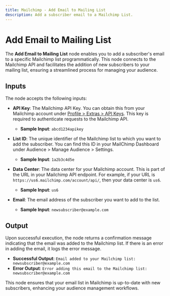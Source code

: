 ```yaml
---
title: Mailchimp - Add Email to Mailing List
description: Add a subscriber email to a Mailchimp List.
---
```



# Add Email to Mailing List
The **Add Email to Mailing List** node enables you to add a subscriber's email to a specific Mailchimp list programmatically. This node connects to the Mailchimp API and facilitates the addition of new subscribers to your mailing list, ensuring a streamlined process for managing your audience.

<Node id="@buildship/mailchimp-add-subscriber" version="1.2.0" />

## Inputs
The node accepts the following inputs:

- **API Key**: The Mailchimp API Key. You can obtain this from your Mailchimp account under [Profile > Extras > API Keys](https://us9.admin.mailchimp.com/account/api/). This key is required to authenticate requests to the Mailchimp API. 
  - **Sample Input**: `abcd1234apikey`

- **List ID**: The unique identifier of the Mailchimp list to which you want to add the subscriber. You can find this ID in your MailChimp Dashboard under Audience > Manage Audience > Settings.
  - **Sample Input**: `1a2b3c4d5e`

- **Data Center**: The data center for your Mailchimp account. This is part of the URL in your Mailchimp API endpoint. For example, if your URL is `https://us6.mailchimp.com/account/api/`, then your data center is `us6`.
  - **Sample Input**: `us6`

- **Email**: The email address of the subscriber you want to add to the list.
  - **Sample Input**: `newsubscriber@example.com`

## Output
Upon successful execution, the node returns a confirmation message indicating that the email was added to the Mailchimp list. If there is an error in adding the email, it logs the error message.

- **Successful Output**: `Email added to your Mailchimp list: newsubscriber@example.com`
- **Error Output**: `Error adding this email to the Mailchimp list: newsubscriber@example.com`

This node ensures that your email list in Mailchimp is up-to-date with new subscribers, enhancing your audience management workflows.